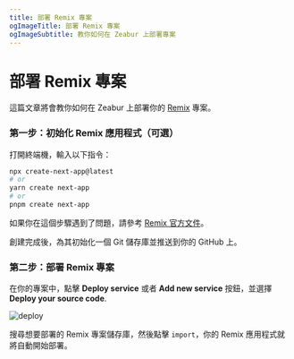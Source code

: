 ```yaml
---
title: 部署 Remix 專案
ogImageTitle: 部署 Remix 專案
ogImageSubtitle: 教你如何在 Zeabur 上部署專案
---
```


# 部署 Remix 專案

這篇文章將會教你如何在 Zeabur 上部署你的 [Remix](https://remix.run/) 專案。

### 第一步：初始化 Remix 應用程式（可選）

打開終端機，輸入以下指令：

```bash
npx create-next-app@latest
# or
yarn create next-app
# or
pnpm create next-app
```

如果你在這個步驟遇到了問題，請參考 [Remix 官方文件](https://remix.run/docs/en/v1/tutorials/blog)。

創建完成後，為其初始化一個 Git 儲存庫並推送到你的 GitHub 上。

### 第二步：部署 Remix 專案

在你的專案中，點擊 **Deploy service** 或者 **Add new service** 按鈕，並選擇 **Deploy your source code**.

![deploy](/framework/deploy.png)

搜尋想要部署的 Remix 專案儲存庫，然後點擊 `import`，你的 Remix 應用程式就將自動開始部署。
